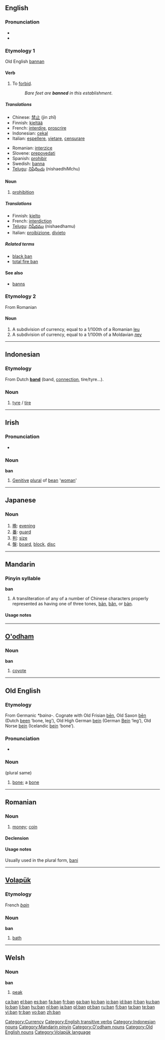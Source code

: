 {{also|Appendix:Variations of "ban"|-ban}}
==English==

===Pronunciation===
* {{IPA|bæn}}
* {{rhymes|æn}}

===Etymology 1===
Old English [[bannan]]

====Verb====
{{en-verb|bans|banning|banned|banned}}

# To [[forbid]].
#: ''Bare feet are '''banned''' in this establishment''.

=====Translations=====
{{trans-top|forbid}}
* Chinese: [[禁止]] (jìn zhǐ)
* Finnish: [[kieltää]]
* French: [[interdire]], [[proscrire]]
* Indonesian: [[cekal]]
* Italian: [[espellere]], [[vietare]], [[censurare]]
{{trans-mid}}
* Romanian: [[interzice]]
* Slovene: [[prepovedati]]
* Spanish: [[prohibir]]
* Swedish: [[banna]]
* [[Telugu]]: [[నిషేధించు]] (nishaedhiMchu)
{{trans-bottom}}

====Noun====
{{en-noun}}

# [[prohibition]]

=====Translations=====
* Finnish: [[kielto]]
* French: [[interdiction]]
* [[Telugu]]: [[నిషేధము]] (nishaedhamu)
* Italian: [[proibizione]], [[divieto]]

=====Related terms=====
* [[black ban]]
* [[total fire ban]]

====See also====
* [[banns]]

===Etymology 2===
From Romanian

====Noun====
{{en-noun|bani}}

# A subdivision of currency, equal to a 1/100th of a Romanian [[leu]]
# A subdivision of currency, equal to a 1/100th of a Moldavian [[леу]]

[[Category:Currency]]
[[Category:English transitive verbs]]

----

==Indonesian==

===Etymology===
From Dutch '''[[band]]''' (band, [[connection]], tire/tyre...).

===Noun===
{{infl|id|noun}}

# [[tyre]] / [[tire]]

[[Category:Indonesian nouns]]

----

==Irish==

===Pronunciation===
* {{IPA|[ban]}}

===Noun===
'''ban'''

# [[genitive|Genitive]] [[plural]] of [[bean#Irish|bean]] '[[woman]]'

----

==Japanese==

===Noun===
{{ja-noun|r|hira=ばん}}

# [[晩]]: [[evening]]
# [[番]]: [[guard]]
# [[判]]: [[size]]
# [[盤]]: [[board]], [[block]], [[disc]]

----

==Mandarin==

===Pinyin syllable===
'''ban'''

# A transliteration of any of a number of Chinese characters properly represented as having one of three tones, [[bān]], [[bǎn]], or [[bàn]].

====Usage notes====
{{zh-tone}}

[[Category:Mandarin pinyin]]

----

==[[O'odham]]==

===Noun===
'''ban'''

# [[coyote]]

[[Category:O'odham nouns]]

----

==Old English==

===Etymology===
From Germanic ''*baina-''.  Cognate with Old Frisian [[ben|bēn]], Old Saxon [[ben|bēn]] (Dutch [[been]] ‘bone, leg’), Old High German [[bein]] (German [[Bein]] ‘leg’), Old Norse [[bein]] (Icelandic [[bein]] ‘bone’).

===Pronunciation===
* {{IPA|/ba:n/}}

===Noun===
{{unicode|'''bān'''}} {{n}} (plural same)

# [[bone]]; a [[bone]]

[[Category:Old English nouns]]

----

==Romanian==

===Noun===
{{ro-noun|gend=m|pl=bani}}

# [[money]]; [[coin]]

====Declension====
{{ro-noun-m|pl=bani|def=banul}}

====Usage notes====
Usually used in the plural form, [[bani]]

----

==[[Volapük]]==

===Etymology===
French ''[[bain]]''

===Noun===
'''ban'''

# [[bath]]

[[Category:Volapük language]]

----

==Welsh==

===Noun===
'''ban'''

# [[peak]]

[[ca:ban]]
[[el:ban]]
[[es:ban]]
[[fa:ban]]
[[fr:ban]]
[[ga:ban]]
[[ko:ban]]
[[io:ban]]
[[id:ban]]
[[it:ban]]
[[ku:ban]]
[[lo:ban]]
[[li:ban]]
[[hu:ban]]
[[nl:ban]]
[[ja:ban]]
[[pl:ban]]
[[pt:ban]]
[[ru:ban]]
[[fi:ban]]
[[ta:ban]]
[[te:ban]]
[[vi:ban]]
[[tr:ban]]
[[vo:ban]]
[[zh:ban]]